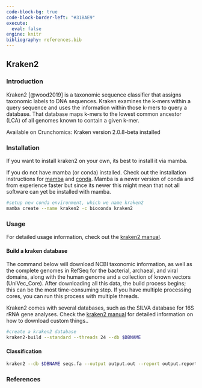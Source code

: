---
code-block-bg: true
code-block-border-left: "#31BAE9"
execute:
  eval: false
engine: knitr
bibliography: references.bib
---

## Kraken2

### Introduction

Kraken2 [@wood2019] is a taxonomic sequence classifier that assigns taxonomic labels to DNA sequences. Kraken examines the k-mers within a query sequence and uses the information within those k-mers to query a database. That database maps k-mers to the lowest common ancestor (LCA) of all genomes known to contain a given k-mer.

Available on Crunchomics: Kraken version 2.0.8-beta installed

### Installation

If you want to install kraken2 on your own, its best to install it via mamba.

If you do not have mamba (or conda) installed. Check out the installation instructions for [mamba](https://mamba.readthedocs.io/en/latest/mamba-installation.html#mamba-install) and [conda](https://crunchomics-documentation.readthedocs.io/en/latest/miniconda.html). Mamba is a newer version of conda and from experience faster but since its newer this might mean that not all software can yet be installed with mamba.

```{bash}
#setup new conda environment, which we name kraken2
mamba create --name kraken2 -c bioconda kraken2
```

### Usage

For detailed usage information, check out the [kraken2 manual](https://github.com/DerrickWood/kraken2/blob/master/docs/MANUAL.markdown).

#### Build a kraken database

The command below will download NCBI taxonomic information, as well as the complete genomes in RefSeq for the bacterial, archaeal, and viral domains, along with the human genome and a collection of known vectors (UniVec_Core). After downloading all this data, the build process begins; this can be the most time-consuming step. If you have multiple processing cores, you can run this process with multiple threads.

Kraken2 comes with several databases, such as the SILVA database for 16S rRNA gene analyses. Check the [kraken2 manual](https://github.com/DerrickWood/kraken2/blob/master/docs/MANUAL.markdown) for detailed information on how to download custom things..

```{bash}
#create a kraken2 database 
kraken2-build --standard --threads 24 --db $DBNAME
```


#### Classification

```{bash}
kraken2 --db $DBNAME seqs.fa --output output.out --report output.report
```

### References